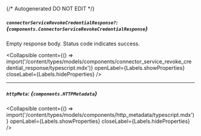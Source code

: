{/* Autogenerated DO NOT EDIT  */}

##### `connectorServiceRevokeCredentialResponse?`: *{`components.ConnectorServiceRevokeCredentialResponse`}*
Empty response body. Status code indicates success.

<Collapsible content={() => import('/content/types/models/components/connector_service_revoke_credential_response/typescript.mdx')} openLabel={Labels.showProperties} closeLabel={Labels.hideProperties} />


---
##### `httpMeta`: *{`components.HTTPMetadata`}*

<Collapsible content={() => import('/content/types/models/components/http_metadata/typescript.mdx')} openLabel={Labels.showProperties} closeLabel={Labels.hideProperties} />



